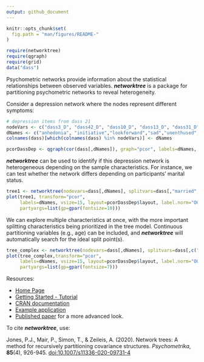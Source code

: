 ```yaml
---
output: github_document
---
```


<!-- README.md is generated from README.Rmd. Please edit that file and run rmarkdown::render("README.Rmd") -->

```r
knitr::opts_chunk$set(
  fig.path = "man/figures/README-"
)

require(networktree)
require(qgraph)
require(grid)
data("dass")
```

Psychometric networks provide information about the statistical relationships between observed variables. ***networktree*** is a package for partitioning psychometric networks to reveal heterogeneity. 

Consider a depression network where the nodes represent different symptoms: 

```r


# depression items from dass 21
nodeVars <- c("dass3_D", "dass42_D", "dass10_D", "dass13_D", "dass31_D", "dass17_D", "dass38_D")
dNames <- c("anhedonia", "initiative","lookforward","sad","unenthused","worthless","meaningless")
colnames(dass)[which(colnames(dass) %in% nodeVars)] <- dNames

pcorDassDep <- qgraph(cor(dass[,dNames]), graph="pcor", labels=dNames, vsize=15, layout="spring", label.norm="OOOOO")
```

***networktree*** can be used to identify if this depression network is heterogeneous depending on the sample characteristics. For instance, we can test whether the network differs depending on participants' marital status.

```r
tree1 <- networktree(nodevars=dass[,dNames], splitvars=dass[,"married",drop=F])
plot(tree1, transform="pcor",
     labels=dNames, vsize=15, layout=pcorDassDep$layout, label.norm="OOOOO",
     partyargs=list(gp=gpar(fontsize=10)))
```

We can explore multiple characteristics at once, with the more important splitting characteristics being prioritized in the tree model. Continuous partitioning variables (e.g., age) can be included, and ***networktree*** will automatically search for the ideal split point(s).

```r
tree_complex <- networktree(nodevars=dass[,dNames], splitvars=dass[,c("age", "race"),drop=F])
plot(tree_complex,transform="pcor",
     labels=dNames, vsize=15, layout=pcorDassDep$layout, label.norm="OOOOO",
     partyargs=list(gp=gpar(fontsize=7)))
```

Resources:

* [Home Page](https://paytonjjones.github.io/networktree/)
* [Getting Started - Tutorial](https://paytonjjones.github.io/networktree/index.html) 
* [CRAN documentation](https://cran.r-project.org/web/packages/networktree/index.html)  
* [Example application](https://paytonjjones.github.io/networktree/articles/returns.html)
* [Published paper](https://rdcu.be/b9Kyw) for a more advanced look. 

To cite ***networktree***, use:

Jones, P.J., Mair, P., Simon, T., & Zeileis, A. (2020). Network trees: A method for recursively partitioning covariance structures. _Psychometrika_, **85**(4), 926-945. [doi:10.1007/s11336-020-09731-4](https://doi.org/10.1007/s11336-020-09731-4)
